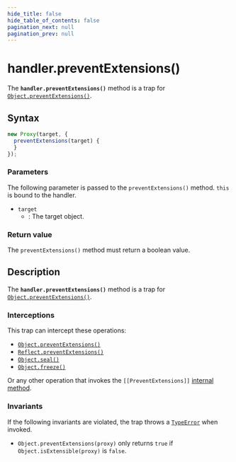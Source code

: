 ```yaml
---
hide_title: false
hide_table_of_contents: false
pagination_next: null
pagination_prev: null
---
```

# handler.preventExtensions()

The **`handler.preventExtensions()`** method is a trap for [`Object.preventExtensions()`](../../../globals/Object/preventExtensions.mdx).

## Syntax

```js
new Proxy(target, {
  preventExtensions(target) {
  }
});
```

### Parameters

The following parameter is passed to the `preventExtensions()` method. `this` is bound to the handler.

- `target`
  - : The target object.

### Return value

The `preventExtensions()` method must return a boolean value.

## Description

The **`handler.preventExtensions()`** method is a trap for [`Object.preventExtensions()`](../../../globals/Object/preventExtensions.mdx).

### Interceptions

This trap can intercept these operations:

- [`Object.preventExtensions()`](../../../globals/Object/preventExtensions.mdx)
- [`Reflect.preventExtensions()`](../../../globals/Reflect/preventExtensions.mdx)
- [`Object.seal()`](../../../globals/Object/seal.mdx)
- [`Object.freeze()`](../../../globals/Object/freeze.mdx)

Or any other operation that invokes the `[[PreventExtensions]]` [internal method](https://developer.mozilla.org/docs/Web/JavaScript/Reference/Global_Objects/Proxy#object_internal_methods).

### Invariants

If the following invariants are violated, the trap throws a [`TypeError`](../../../globals/TypeError/TypeError.mdx) when invoked.

- `Object.preventExtensions(proxy)` only returns `true` if `Object.isExtensible(proxy)` is `false`.
